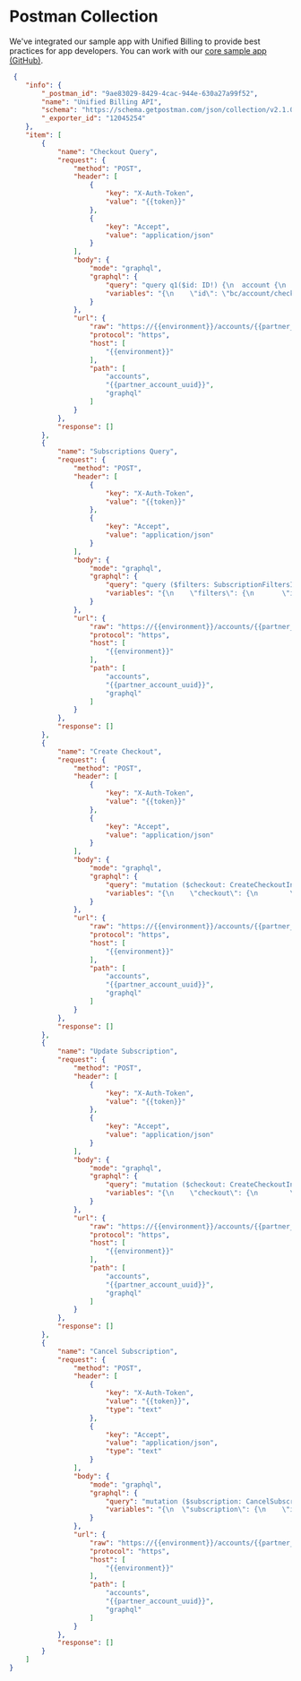 
# Postman Collection

We've integrated our sample app with Unified Billing to provide best practices for app developers. You can work with our [core sample app (GitHub)](https://github.com/bigcommerce/sample-app-nodejs).

```json filename="Unified Billing Postman collection" showLineNumbers copy
 {
	"info": {
		"_postman_id": "9ae83029-8429-4cac-944e-630a27a99f52",
		"name": "Unified Billing API",
		"schema": "https://schema.getpostman.com/json/collection/v2.1.0/collection.json",
		"_exporter_id": "12045254"
	},
	"item": [
		{
			"name": "Checkout Query",
			"request": {
				"method": "POST",
				"header": [
					{
						"key": "X-Auth-Token",
						"value": "{{token}}"
					},
					{
						"key": "Accept",
						"value": "application/json"
					}
				],
				"body": {
					"mode": "graphql",
					"graphql": {
						"query": "query q1($id: ID!) {\n  account {\n    checkout(id: $id) {\n      id\n      accountId\n      status\n      checkoutUrl\n      items {\n        edges {\n          node {\n            subscriptionId\n            status\n            product {\n              id\n              type\n            }\n            scope {\n              id\n              type\n            }\n            pricingPlan {\n              interval\n              price {\n                value\n                currencyCode\n              }\n              trialDays\n            }\n            redirectUrl\n            description\n          }\n        }\n      }\n    }\n  }\n}\n",
						"variables": "{\n    \"id\": \"bc/account/checkout/{{checkout_id}}\"\n}"
					}
				},
				"url": {
					"raw": "https://{{environment}}/accounts/{{partner_account_uuid}}/graphql",
					"protocol": "https",
					"host": [
						"{{environment}}"
					],
					"path": [
						"accounts",
						"{{partner_account_uuid}}",
						"graphql"
					]
				}
			},
			"response": []
		},
		{
			"name": "Subscriptions Query",
			"request": {
				"method": "POST",
				"header": [
					{
						"key": "X-Auth-Token",
						"value": "{{token}}"
					},
					{
						"key": "Accept",
						"value": "application/json"
					}
				],
				"body": {
					"mode": "graphql",
					"graphql": {
						"query": "query ($filters: SubscriptionFiltersInput) {\n  account {\n    subscriptions(filters: $filters) {\n      pageInfo {\n        hasNextPage\n        hasPreviousPage\n        startCursor\n        endCursor\n      }\n      edges {\n        cursor\n        node {\n          id\n          accountId\n          activationDate\n          billingInterval\n          currentPeriodEnd\n          pricePerInterval {\n            value\n            currencyCode\n          }\n          product {\n            productLevel\n            id\n            type\n          }\n          scope {\n            type\n            id\n          }\n          status\n          createdAt\n          updatedAt\n        }\n      }\n    }\n  }\n}\n",
						"variables": "{\n    \"filters\": {\n       \"ids\": [\"bc/account/subscription/{{subscription_id}}\"],\n       \"productId\": \"bc/account/product/{{application_id}}\",\n       \"productType\": \"APPLICATION\",\n       \"updatedAfter\": \"2024-10-21T11:00:00Z\",\n       \"status\": \"ACTIVE\"\n    }\n}"
					}
				},
				"url": {
					"raw": "https://{{environment}}/accounts/{{partner_account_uuid}}/graphql",
					"protocol": "https",
					"host": [
						"{{environment}}"
					],
					"path": [
						"accounts",
						"{{partner_account_uuid}}",
						"graphql"
					]
				}
			},
			"response": []
		},
		{
			"name": "Create Checkout",
			"request": {
				"method": "POST",
				"header": [
					{
						"key": "X-Auth-Token",
						"value": "{{token}}"
					},
					{
						"key": "Accept",
						"value": "application/json"
					}
				],
				"body": {
					"mode": "graphql",
					"graphql": {
						"query": "mutation ($checkout: CreateCheckoutInput!) {\n  checkout {\n    createCheckout(input: $checkout) {\n      checkout {\n        id\n        accountId\n        status\n        checkoutUrl\n        items(first: 1) {\n          edges {\n            node {\n              subscriptionId\n              status\n              product {\n                id\n                type\n                productLevel\n              }\n              scope {\n                id\n                type\n              }\n              pricingPlan {\n                interval\n                price {\n                  value\n                  currencyCode\n                }\n                trialDays\n              }\n              redirectUrl\n              description\n            }\n          }\n        }\n      }\n    }\n  }\n}\n",
						"variables": "{\n    \"checkout\": {\n        \"accountId\": \"bc/account/account/{{merchant_account_uuid}}\",\n        \"items\": [\n            {\n                \"product\": {\n                    \"type\": \"APPLICATION\",\n                    \"id\": \"bc/account/product/{{application_id}}\",\n                    \"productLevel\": \"Standard Plan\"\n                },\n                \"scope\": {\n                    \"type\": \"STORE\",\n                    \"id\": \"bc/account/scope/{{store_hash}}\"\n                },\n                \"description\": \"App Name\",\n                \"pricingPlan\": {\n                    \"interval\": \"MONTH\",\n                     \"price\": {\n                         \"value\": 3.99,\n                         \"currencyCode\": \"USD\"\n                    }\n                },\n        \"redirectUrl\": \"myapp.com\"\n        }\n        ]\n    }\n}"
					}
				},
				"url": {
					"raw": "https://{{environment}}/accounts/{{partner_account_uuid}}/graphql",
					"protocol": "https",
					"host": [
						"{{environment}}"
					],
					"path": [
						"accounts",
						"{{partner_account_uuid}}",
						"graphql"
					]
				}
			},
			"response": []
		},
		{
			"name": "Update Subscription",
			"request": {
				"method": "POST",
				"header": [
					{
						"key": "X-Auth-Token",
						"value": "{{token}}"
					},
					{
						"key": "Accept",
						"value": "application/json"
					}
				],
				"body": {
					"mode": "graphql",
					"graphql": {
						"query": "mutation ($checkout: CreateCheckoutInput!) {\n  checkout {\n    createCheckout(input: $checkout) {\n      checkout {\n        id\n        accountId\n        status\n        checkoutUrl\n        items(first: 1) {\n          edges {\n            node {\n              subscriptionId\n              status\n              product {\n                id\n                type\n                productLevel\n              }\n              scope {\n                id\n                type\n              }\n              pricingPlan {\n                interval\n                price {\n                  value\n                  currencyCode\n                }\n                trialDays\n              }\n              redirectUrl\n              description\n            }\n          }\n        }\n      }\n    }\n  }\n}\n",
						"variables": "{\n    \"checkout\": {\n        \"accountId\": \"bc/account/account/{{merchant_account_uuid}}\",\n        \"items\": [\n            {\n                \"subscriptionId\": \"bc/account/subscription/{{subscription_id}}\",\n                \"product\": {\n                    \"productLevel\": \"Premium Plan\"\n                },\n                \"description\": \"App Name\",\n                \"pricingPlan\": {\n                    \"interval\": \"ANNUAL\",\n                     \"price\": {\n                         \"value\": 49.99,\n                         \"currencyCode\": \"USD\"\n                    }\n                },\n        \"redirectUrl\": \"myapp.com\"\n        }\n        ]\n    }\n}"
					}
				},
				"url": {
					"raw": "https://{{environment}}/accounts/{{partner_account_uuid}}/graphql",
					"protocol": "https",
					"host": [
						"{{environment}}"
					],
					"path": [
						"accounts",
						"{{partner_account_uuid}}",
						"graphql"
					]
				}
			},
			"response": []
		},
		{
			"name": "Cancel Subscription",
			"request": {
				"method": "POST",
				"header": [
					{
						"key": "X-Auth-Token",
						"value": "{{token}}",
						"type": "text"
					},
					{
						"key": "Accept",
						"value": "application/json",
						"type": "text"
					}
				],
				"body": {
					"mode": "graphql",
					"graphql": {
						"query": "mutation ($subscription: CancelSubscriptionInput!) {\n  subscription {\n    cancelSubscription(input: $subscription) {\n      subscriptionId\n      cancelledAt\n    }\n  }\n}\n",
						"variables": "{\n  \"subscription\": {\n    \"id\": \"bc/account/subscription/{{subscription_id}}\"\n  }\n}"
					}
				},
				"url": {
					"raw": "https://{{environment}}/accounts/{{partner_account_uuid}}/graphql",
					"protocol": "https",
					"host": [
						"{{environment}}"
					],
					"path": [
						"accounts",
						"{{partner_account_uuid}}",
						"graphql"
					]
				}
			},
			"response": []
		}
	]
}
```
